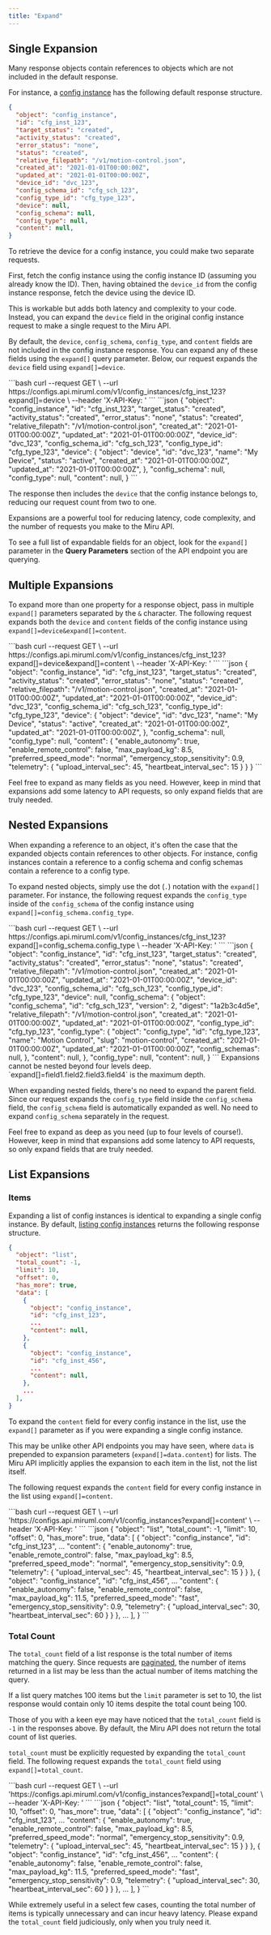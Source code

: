 ```yaml
---
title: "Expand"
---
```


## Single Expansion

Many response objects contain references to objects which are not included in the default response. 

For instance, a [config instance](/docs/api-reference/config-instances/get) has the following default response structure.

```json
{
  "object": "config_instance",
  "id": "cfg_inst_123",
  "target_status": "created",
  "activity_status": "created",
  "error_status": "none",
  "status": "created",
  "relative_filepath": "/v1/motion-control.json",
  "created_at": "2021-01-01T00:00:00Z",
  "updated_at": "2021-01-01T00:00:00Z",
  "device_id": "dvc_123",
  "config_schema_id": "cfg_sch_123",
  "config_type_id": "cfg_type_123",
  "device": null,
  "config_schema": null,
  "config_type": null,
  "content": null,
}
```

To retrieve the device for a config instance, you could make two separate requests. 

First, fetch the config instance using the config instance ID (assuming you already know the ID). Then, having obtained the `device_id` from the config instance response, fetch the device using the device ID.

This is workable but adds both latency and complexity to your code. Instead, you can expand the `device` field in the original config instance request to make a single request to the Miru API.

By default, the `device`, `config_schema`, `config_type`, and `content` fields are not included in the config instance response. You can expand any of these fields using the `expand[]` query parameter. Below, our request expands the `device` field using `expand[]=device`.

<Tabs>
  <Tab title="Request">
    ```bash
    curl --request GET \
    --url https://configs.api.miruml.com/v1/config_instances/cfg_inst_123?expand[]=device \
    --header 'X-API-Key: <api-key>'
    ```
  </Tab>

  <Tab title="Response">
    ```json
    {
      "object": "config_instance",
      "id": "cfg_inst_123",
      "target_status": "created",
      "activity_status": "created",
      "error_status": "none",
      "status": "created",
      "relative_filepath": "/v1/motion-control.json",
      "created_at": "2021-01-01T00:00:00Z",
      "updated_at": "2021-01-01T00:00:00Z",
      "device_id": "dvc_123",
      "config_schema_id": "cfg_sch_123",
      "config_type_id": "cfg_type_123",
      "device": {
        "object": "device",
        "id": "dvc_123",
        "name": "My Device",
        "status": "active",
        "created_at": "2021-01-01T00:00:00Z",
        "updated_at": "2021-01-01T00:00:00Z",
      },
      "config_schema": null,
      "config_type": null,
      "content": null,
    }
    ```
  </Tab>
</Tabs>

The response then includes the `device` that the config instance belongs to, reducing our request count from two to one.

Expansions are a powerful tool for reducing latency, code complexity, and the number of requests you make to the Miru API.

To see a full list of expandable fields for an object, look for the `expand[]` parameter in the **Query Parameters** section of the API endpoint you are querying.


## Multiple Expansions

To expand more than one property for a response object, pass in multiple `expand[]` parameters separated by the `&` character. The following request expands both the `device` and `content` fields of the config instance using `expand[]=device&expand[]=content`.

<Tabs>
  <Tab title="Request">
    ```bash
    curl --request GET \
      --url https://configs.api.miruml.com/v1/config_instances/cfg_inst_123?expand[]=device&expand[]=content \
      --header 'X-API-Key: <api-key>'
    ```
  </Tab>

  <Tab title="Response">
    ```json
    {
      "object": "config_instance",
      "id": "cfg_inst_123",
      "target_status": "created",
      "activity_status": "created",
      "error_status": "none",
      "status": "created",
      "relative_filepath": "/v1/motion-control.json",
      "created_at": "2021-01-01T00:00:00Z",
      "updated_at": "2021-01-01T00:00:00Z",
      "device_id": "dvc_123",
      "config_schema_id": "cfg_sch_123",
      "config_type_id": "cfg_type_123",
      "device": {
        "object": "device",
        "id": "dvc_123",
        "name": "My Device",
        "status": "active",
        "created_at": "2021-01-01T00:00:00Z",
        "updated_at": "2021-01-01T00:00:00Z",
      },
      "config_schema": null,
      "config_type": null,
      "content": {
        "enable_autonomy": true,
        "enable_remote_control": false,
        "max_payload_kg": 8.5,
        "preferred_speed_mode": "normal",
        "emergency_stop_sensitivity": 0.9,
        "telemetry": {
            "upload_interval_sec": 45,
            "heartbeat_interval_sec": 15
        }
      }
    }
    ```
  </Tab>
</Tabs>

Feel free to expand as many fields as you need. However, keep in mind that expansions add some latency to API requests, so only expand fields that are truly needed.


## Nested Expansions

When expanding a reference to an object, it's often the case that the expanded objects contain references to other objects. For instance, config instances contain a reference to a config schema and config schemas contain a reference to a config type.

To expand nested objects, simply use the dot (`.`) notation with the `expand[]` parameter. For instance, the following request expands the `config_type` inside of the `config_schema` of the config instance using `expand[]=config_schema.config_type`.

<Tabs>
  <Tab title="Request">
    ```bash
    curl --request GET \
      --url https://configs.api.miruml.com/v1/config_instances/cfg_inst_123?expand[]=config_schema.config_type \
      --header 'X-API-Key: <api-key>'
    ```
  </Tab>

  <Tab title="Response">
    ```json
    {
      "object": "config_instance",
      "id": "cfg_inst_123",
      "target_status": "created",
      "activity_status": "created",
      "error_status": "none",
      "status": "created",
      "relative_filepath": "/v1/motion-control.json",
      "created_at": "2021-01-01T00:00:00Z",
      "updated_at": "2021-01-01T00:00:00Z",
      "device_id": "dvc_123",
      "config_schema_id": "cfg_sch_123",
      "config_type_id": "cfg_type_123",
      "device": null,
      "config_schema": {
        "object": "config_schema",
        "id": "cfg_sch_123",
        "version": 2,
        "digest": "1a2b3c4d5e",
        "relative_filepath": "/v1/motion-control.json",
        "created_at": "2021-01-01T00:00:00Z",
        "updated_at": "2021-01-01T00:00:00Z",
        "config_type_id": "cfg_typ_123",
        "config_type": {
          "object": "config_type",
          "id": "cfg_type_123",
          "name": "Motion Control",
          "slug": "motion-control",
          "created_at": "2021-01-01T00:00:00Z",
          "updated_at": "2021-01-01T00:00:00Z",
          "config_schemas": null,
        },
        "content": null,
      },
      "config_type": null,
      "content": null,
    }
    ```
  </Tab>
</Tabs>

<Warning>
Expansions cannot be nested beyond four levels deep. `expand[]=field1.field2.field3.field4` is the maximum depth.
</Warning>

When expanding nested fields, there's no need to expand the parent field. Since our request expands the `config_type` field inside the `config_schema` field, the `config_schema` field is automatically expanded as well. No need to expand `config_schema` separately in the request.

Feel free to expand as deep as you need (up to four levels of course!). However, keep in mind that expansions add some latency to API requests, so only expand fields that are truly needed.


## List Expansions

### Items

Expanding a list of config instances is identical to expanding a single config instance. By default, [listing config instances](/docs/api-reference/config-instances/list) returns the following response structure.

```json
{
  "object": "list",
  "total_count": -1,
  "limit": 10,
  "offset": 0,
  "has_more": true,
  "data": [
    {
      "object": "config_instance",
      "id": "cfg_inst_123",
      ...
      "content": null,
    },
    {
      "object": "config_instance",
      "id": "cfg_inst_456",
      ...
      "content": null,
    },
    ...
  ],
}
```

To expand the `content` field for every config instance in the list, use the `expand[]` parameter as if you were expanding a single config instance. 

This may be unlike other API endpoints you may have seen, where `data` is prepended to expansion parameters (`expand[]=data.content`) for lists. The Miru API implicitly applies the expansion to each item in the list, not the list itself.

The following request expands the `content` field for every config instance in the list using `expand[]=content`.

<Tabs>
  <Tab title="Request">
    ```bash
    curl --request GET \
      --url 'https://configs.api.miruml.com/v1/config_instances?expand[]=content' \
      --header 'X-API-Key: <api-key>'
    ```
  </Tab>

  <Tab title="Response">
    ```json
    {
      "object": "list",
      "total_count": -1,
      "limit": 10,
      "offset": 0,
      "has_more": true,
      "data": [
        {
          "object": "config_instance",
          "id": "cfg_inst_123",
          ...
          "content": {
            "enable_autonomy": true,
            "enable_remote_control": false,
            "max_payload_kg": 8.5,
            "preferred_speed_mode": "normal",
            "emergency_stop_sensitivity": 0.9,
            "telemetry": {
              "upload_interval_sec": 45,
              "heartbeat_interval_sec": 15
            }
          }
        },
        {
          "object": "config_instance",
          "id": "cfg_inst_456",
          ...
          "content": {
            "enable_autonomy": false,
            "enable_remote_control": false,
            "max_payload_kg": 11.5,
            "preferred_speed_mode": "fast",
            "emergency_stop_sensitivity": 0.9,
            "telemetry": {
              "upload_interval_sec": 30,
              "heartbeat_interval_sec": 60
            }
          }
        },
        ...
      ],
    }
    ```
  </Tab>
</Tabs>

### Total Count

The `total_count` field of a list response is the total number of items matching the query. Since requests are [paginated](/docs/api-reference/queries/pagination), the number of items returned in a list may be less than the actual number of items matching the query.

If a list query matches 100 items but the `limit` parameter is set to 10, the list response would contain only 10 items despite the total count being 100.

Those of you with a keen eye may have noticed that the `total_count` field is `-1` in the responses above. By default, the Miru API does not return the total count of list queries. 

`total_count` must be explicitly requested by expanding the `total_count` field. The following request expands the `total_count` field using `expand[]=total_count`.

<Tabs>
  <Tab title="Request">
    ```bash
    curl --request GET \
      --url 'https://configs.api.miruml.com/v1/config_instances?expand[]=total_count' \
      --header 'X-API-Key: <api-key>'
    ```
  </Tab>

  <Tab title="Response">
    ```json
    {
      "object": "list",
      "total_count": 15,
      "limit": 10,
      "offset": 0,
      "has_more": true,
      "data": [
        {
          "object": "config_instance",
          "id": "cfg_inst_123",
          ...
          "content": {
            "enable_autonomy": true,
            "enable_remote_control": false,
            "max_payload_kg": 8.5,
            "preferred_speed_mode": "normal",
            "emergency_stop_sensitivity": 0.9,
            "telemetry": {
              "upload_interval_sec": 45,
              "heartbeat_interval_sec": 15
            }
          }
        },
        {
          "object": "config_instance",
          "id": "cfg_inst_456",
          ...
          "content": {
            "enable_autonomy": false,
            "enable_remote_control": false,
            "max_payload_kg": 11.5,
            "preferred_speed_mode": "fast",
            "emergency_stop_sensitivity": 0.9,
            "telemetry": {
              "upload_interval_sec": 30,
              "heartbeat_interval_sec": 60
            }
          }
        },
        ...
      ],
    }
    ```
  </Tab>
</Tabs>

While extremely useful in a select few cases, counting the total number of items is typically unnecessary and can incur heavy latency. Please expand the `total_count` field judiciously, only when you truly need it.
